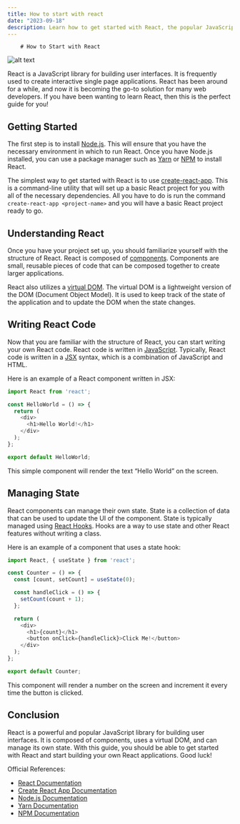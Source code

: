 ```yaml
---
title: How to start with react
date: "2023-09-18"
description: Learn how to get started with React, the popular JavaScript library for building user interfaces. Get tips on setting up your development environment and creating your first React app.
---
```

        # How to Start with React

![alt text](https://images.unsplash.com/photo-1529160104159-7a5937a4a0a0?crop=entropy&cs=tinysrgb&fit=max&fm=jpg&ixid=M3w1MDMzNDF8MHwxfHJhbmRvbXx8fHx8fHx8fDE2OTUwNTEzNzV8&ixlib=rb-4.0.3&q=80&w=1080 "React Logo")

React is a JavaScript library for building user interfaces. It is frequently used to create interactive single page applications. React has been around for a while, and now it is becoming the go-to solution for many web developers. If you have been wanting to learn React, then this is the perfect guide for you! 

## Getting Started

The first step is to install [Node.js](https://nodejs.org/en/). This will ensure that you have the necessary environment in which to run React. Once you have Node.js installed, you can use a package manager such as [Yarn](https://yarnpkg.com/) or [NPM](https://www.npmjs.com/) to install React.

The simplest way to get started with React is to use [create-react-app](https://create-react-app.dev/). This is a command-line utility that will set up a basic React project for you with all of the necessary dependencies. All you have to do is run the command `create-react-app <project-name>` and you will have a basic React project ready to go.

## Understanding React

Once you have your project set up, you should familiarize yourself with the structure of React. React is composed of [components](https://reactjs.org/docs/react-component.html). Components are small, reusable pieces of code that can be composed together to create larger applications.

React also utilizes a [virtual DOM](https://reactjs.org/docs/faq-internals.html#what-is-the-virtual-dom). The virtual DOM is a lightweight version of the DOM (Document Object Model). It is used to keep track of the state of the application and to update the DOM when the state changes.

## Writing React Code

Now that you are familiar with the structure of React, you can start writing your own React code. React code is written in [JavaScript](https://developer.mozilla.org/en-US/docs/Web/JavaScript). Typically, React code is written in a [JSX](https://reactjs.org/docs/introducing-jsx.html) syntax, which is a combination of JavaScript and HTML.

Here is an example of a React component written in JSX:

```javascript
import React from 'react';

const HelloWorld = () => {
  return (
    <div>
      <h1>Hello World!</h1>
    </div>
  );
};

export default HelloWorld;
```

This simple component will render the text “Hello World” on the screen.

## Managing State

React components can manage their own state. State is a collection of data that can be used to update the UI of the component. State is typically managed using [React Hooks](https://reactjs.org/docs/hooks-intro.html). Hooks are a way to use state and other React features without writing a class.

Here is an example of a component that uses a state hook:

```javascript
import React, { useState } from 'react';

const Counter = () => {
  const [count, setCount] = useState(0);

  const handleClick = () => {
    setCount(count + 1);
  };

  return (
    <div>
      <h1>{count}</h1>
      <button onClick={handleClick}>Click Me!</button>
    </div>
  );
};

export default Counter;
```

This component will render a number on the screen and increment it every time the button is clicked.

## Conclusion

React is a powerful and popular JavaScript library for building user interfaces. It is composed of components, uses a virtual DOM, and can manage its own state. With this guide, you should be able to get started with React and start building your own React applications. Good luck!

Official References:

- [React Documentation](https://reactjs.org/)
- [Create React App Documentation](https://create-react-app.dev/)
- [Node.js Documentation](https://nodejs.org/en/)
- [Yarn Documentation](https://yarnpkg.com/)
- [NPM Documentation](https://www.npmjs.com/)